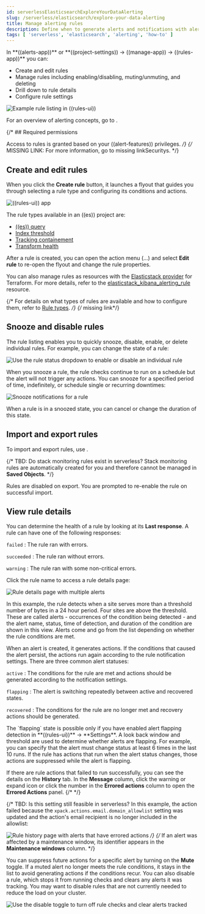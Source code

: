 ```yaml
---
id: serverlessElasticsearchExploreYourDataAlerting
slug: /serverless/elasticsearch/explore-your-data-alerting
title: Manage alerting rules
description: Define when to generate alerts and notifications with alerting rules.
tags: [ 'serverless', 'elasticsearch', 'alerting', 'how-to' ]
---
```


<DocBadge template="technical preview" />
In **((alerts-app))** or **((project-settings)) → ((manage-app)) → ((rules-app))** you can:

* Create and edit rules
* Manage rules including enabling/disabling, muting/unmuting, and deleting
* Drill down to rule details
* Configure rule settings

![Example rule listing in ((rules-ui))](images/alerting/rules-ui.png)

For an overview of alerting concepts, go to <DocLink id="serverlessRules" />.

{/* ## Required permissions

Access to rules is granted based on your ((alert-features)) privileges. */}
{/* MISSING LINK:
For more information, go to <DocBadge><DocIcon size="s" type="unlink" title="missing link"/> missing link</DocBadge><DocLink id="enKibanaAlertingSetup" section="security">Security</DocLink>s. */}

## Create and edit rules

When you click the **Create rule** button, it launches a flyout that guides you through selecting a rule type and configuring its conditions and actions.

![((rules-ui)) app](images/alerting/alerting-overview.png)

The rule types available in an ((es)) project are:

* [((es)) query](((kibana-ref))/rule-type-es-query.html)
* [Index threshold](((kibana-ref))/rule-type-index-threshold.html)
* [Tracking containement](((kibana-ref))/geo-alerting.html)
* [Transform health](((ref))/transform-alerts.html)

After a rule is created, you can open the action menu (…) and select **Edit rule** to re-open the flyout and change the rule properties.

You can also manage rules as resources with the [Elasticstack provider](https://registry.terraform.io/providers/elastic/elasticstack/latest) for Terraform.
For more details, refer to the [elasticstack_kibana_alerting_rule](https://registry.terraform.io/providers/elastic/elasticstack/latest/docs/resources/kibana_alerting_rule) resource.

{/* For details on what types of rules are available and how to configure them, refer to [Rule types](((kibana-ref))/rule-types.html). */}
{/* <DocBadge><DocIcon size="s" type="unlink" title="missing link"/> missing link</DocBadge>*/}

## Snooze and disable rules

The rule listing enables you to quickly snooze, disable, enable, or delete individual rules.
For example, you can change the state of a rule:

![Use the rule status dropdown to enable or disable an individual rule](images/alerting/rule-enable-disable.png)

When you snooze a rule, the rule checks continue to run on a schedule but the alert will not trigger any actions.
You can snooze for a specified period of time, indefinitely, or schedule single or recurring downtimes:

![Snooze notifications for a rule](images/alerting/rule-snooze-panel.png)

When a rule is in a snoozed state, you can cancel or change the duration of this state.

## Import and export rules

To import and export rules, use <DocLink id="serverlessSavedObjects" text="saved objects"/>.

{/*
TBD: Do stack monitoring rules exist in serverless?
Stack monitoring rules are automatically created for you and therefore cannot be managed in **Saved Objects**.
*/}

Rules are disabled on export. You are prompted to re-enable the rule on successful import.

<DocImage size="l" url="images/alerting/rules-imported-banner.png" alt="Rules import banner" />

## View rule details

You can determine the health of a rule by looking at its **Last response**.
A rule can have one of the following responses:

`failed`
  : The rule ran with errors.

`succeeded`
  : The rule ran without errors.

`warning`
  : The rule ran with some non-critical errors.

Click the rule name to access a rule details page:

![Rule details page with multiple alerts](images/alerting/rule-details-alerts-active.png)

In this example, the rule detects when a site serves more than a threshold number of bytes in a 24 hour period. Four sites are above the threshold. These are called alerts - occurrences of the condition being detected - and the alert name, status, time of detection, and duration of the condition are shown in this view. Alerts come and go from the list depending on whether the rule conditions are met.

When an alert is created, it generates actions. If the conditions that caused the alert persist, the actions run again according to the rule notification settings. There are three common alert statuses:

`active`
  : The conditions for the rule are met and actions should be generated according to the notification settings.

`flapping`
  : The alert is switching repeatedly between active and recovered states.

`recovered`
  : The conditions for the rule are no longer met and recovery actions should be generated.

<DocCallOut title="Flapping alerts">
The `flapping` state is possible only if you have enabled alert flapping detection in **((rules-ui))** → **Settings**. A look back window and threshold are used to determine whether alerts are flapping. For example, you can specify that the alert must change status at least 6 times in the last 10 runs. If the rule has actions that run when the alert status changes, those actions are suppressed while the alert is flapping.
</DocCallOut>

If there are rule actions that failed to run successfully, you can see the details on the **History** tab.
In the **Message** column, click the warning or expand icon or click the number in the **Errored actions** column to open the **Errored Actions** panel.
{/* <DocImage flatImage alt="double arrow icon to open a flyout with the document details" url="images/alerting/discover-expand-icon-2.png" /> */}

{/*
TBD: Is this setting still feasible in serverless?
In this example, the action failed because the `xpack.actions.email.domain_allowlist` setting was updated and the action's email recipient is no longer included in the allowlist:

![Rule history page with alerts that have errored actions](images/alerting/rule-details-errored-actions.png)
*/}
{/* If an alert was affected by a maintenance window, its identifier appears in the **Maintenance windows** column. */}

You can suppress future actions for a specific alert by turning on the **Mute** toggle.
If a muted alert no longer meets the rule conditions, it stays in the list to avoid generating actions if the conditions recur.
You can also disable a rule, which stops it from running checks and clears any alerts it was tracking.
You may want to disable rules that are not currently needed to reduce the load on your cluster.

![Use the disable toggle to turn off rule checks and clear alerts tracked](images/alerting/rule-details-disabling.png)
